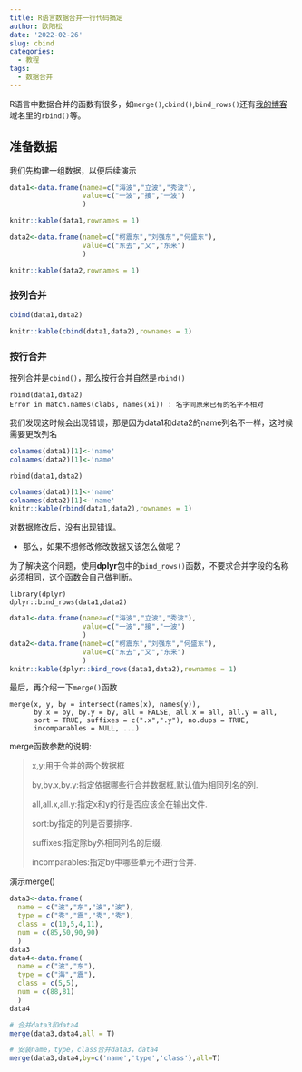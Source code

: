 ```yaml
---
title: R语言数据合并一行代码搞定
author: 欧阳松
date: '2022-02-26'
slug: cbind
categories:
  - 教程
tags:
  - 数据合并
---
```


​ R语言中数据合并的函数有很多，如`merge()`,`cbind()`,`bind_rows()`还有[我的博客](https://swcyo.rbind.io/)域名里的`rbind()`等。

## 准备数据

我们先构建一组数据，以便后续演示

```r
data1<-data.frame(namea=c("海波","立波","秀波"),
                  value=c("一波","接","一波")
                  )
```

```r
knitr::kable(data1,rownames = 1)
```

```r
data2<-data.frame(nameb=c("柯震东","刘强东","何盛东"),
                  value=c("东去","又","东来")
                  )
```

```r
knitr::kable(data2,rownames = 1)
```

### 按列合并

``` .r
cbind(data1,data2)
```

```r
knitr::kable(cbind(data1,data2),rownames = 1)
```

### 按行合并

​ 按列合并是`cbind()`，那么按行合并自然是`rbind()`

    rbind(data1,data2)
    Error in match.names(clabs, names(xi)) : 名字同原来已有的名字不相对

我们发现这时候会出现错误，那是因为data1和data2的name列名不一样，这时候需要更改列名

```r
colnames(data1)[1]<-'name'
colnames(data2)[1]<-'name'
```

    rbind(data1,data2)

```r
colnames(data1)[1]<-'name'
colnames(data2)[1]<-'name'
knitr::kable(rbind(data1,data2),rownames = 1)
```

对数据修改后，没有出现错误。

-   那么，如果不想修改修改数据又该怎么做呢？

​ 为了解决这个问题，使用**dplyr**包中的`bind_rows()`函数，不要求合并字段的名称必须相同，这个函数会自己做判断。

    library(dplyr) 
    dplyr::bind_rows(data1,data2)

```r
data1<-data.frame(namea=c("海波","立波","秀波"),
                  value=c("一波","接","一波")
                  )
data2<-data.frame(nameb=c("柯震东","刘强东","何盛东"),
                  value=c("东去","又","东来")
                  )
knitr::kable(dplyr::bind_rows(data1,data2),rownames = 1)
```

最后，再介绍一下`merge()`函数

    merge(x, y, by = intersect(names(x), names(y)),
          by.x = by, by.y = by, all = FALSE, all.x = all, all.y = all,
          sort = TRUE, suffixes = c(".x",".y"), no.dups = TRUE,
          incomparables = NULL, ...)

merge函数参数的说明:

> x,y:用于合并的两个数据框
>
> by,by.x,by.y:指定依据哪些行合并数据框,默认值为相同列名的列.
>
> all,all.x,all.y:指定x和y的行是否应该全在输出文件.
>
> sort:by指定的列是否要排序.
>
> suffixes:指定除by外相同列名的后缀.
>
> incomparables:指定by中哪些单元不进行合并.

演示merge()

```r
data3<-data.frame(
  name = c("波","东","波","波"),
  type = c("秀","震","秀","秀"),
  class = c(10,5,4,11),
  num = c(85,50,90,90)
  )
data3
data4<-data.frame(
  name = c("波","东"),
  type = c("海","震"),
  class = c(5,5),
  num = c(88,81)
  )
data4
```

```r
# 合并data3和data4
merge(data3,data4,all = T)

# 安装name，type，class合并data3，data4
merge(data3,data4,by=c('name','type','class'),all=T)
```
